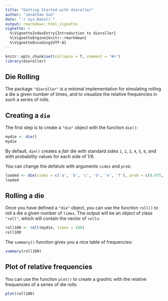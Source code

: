 ```yaml
---
title: "Getting Started with dieroller"
author: "Jonathan Sun"
date: "`r Sys.Date()`"
output: rmarkdown::html_vignette
vignette: >
  %\VignetteIndexEntry{Introduction to dieroller}
  %\VignetteEngine{knitr::rmarkdown}
  %\VignetteEncoding{UTF-8}
---
```


```r
knitr::opts_chunk$set(collapse = T, comment = "#>")
library(dieroller)
```

## Die Rolling

The package `"dieroller"` is a minimal implementation for simulating rolling
a die a given number of times, and to visualize the relative frequencies
in such a series of rolls.


## Creating a `die`

The first step is to create a `"die"` object with the function `die()`:

```r
mydie <- die()
mydie
```

By default, `die()` creates a _fair_ die with standard sides `1`, `2`, `3`, `4`, `5`, `6`, and with probability values for each side of 1/6.

You can change the defatuls with arguments `sides` and `prob`:

```r
loaded <- die(sides = c('a', 'b', 'c', 'd', 'e', 'f'), prob = c(0.075, 0.1, 0.125, 0.15, 0.20, 0.35))
loaded
```


## Rolling a die

Once you have defined a `"die"` object, you can use the function `roll()` to
_roll_ a die a given number of `times`. The output will be an object of class 
`"roll"`, which will contain the vector of `rolls`:

```r
roll100 <- roll(mydie, times = 100)
roll100
```

The `summary()` function gives you a nice table of frequencies:
```r
summary(roll100)
```


## Plot of relative frequencies

You can use the function `plot()` to create a graohic with the relative 
frequencies of a series of die rolls:

```r
plot(roll100)
```
